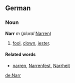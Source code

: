==German==
===Noun===
'''Narr''' ''m'' (''plural'' [[Narren]])
# [[fool]], [[clown]], [[jester]].

====Related words====
* [[narren]], [[Narrenfest]], [[Narrheit]]

[[de:Narr]]